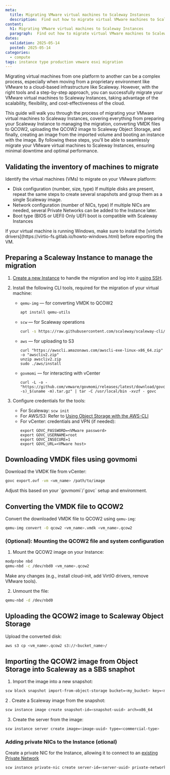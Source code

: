 ```yaml
---
meta:
  title: Migrating VMware virtual machines to Scaleway Instances
  description:  Find out how to migrate virtual VMware machines to Scaleway Instances.
content:
  h1: Migrating VMware virtual machines to Scaleway Instances
  paragraph:  Find out how to migrate virtual VMware machines to Scaleway Instances.
dates:
  validation: 2025-05-14
  posted: 2025-05-14
categories:
  - compute
tags: instance type production vmware esxi migration
---
```


Migrating virtual machines from one platform to another can be a complex process, especially when moving from a proprietary environment like VMware to a cloud-based infrastructure like Scaleway.
However, with the right tools and a step-by-step approach, you can successfully migrate your VMware virtual machines to Scaleway Instances, taking advantage of the scalability, flexibility, and cost-effectiveness of the cloud.

This guide will walk you through the process of migrating your VMware virtual machines to Scaleway Instances, covering everything from preparing your Scaleway Instance to managing the migration, converting VMDK files to QCOW2,
uploading the QCOW2 image to Scaleway Object Storage, and finally, creating an image from the imported volume and booting an instance with the image.
By following these steps, you'll be able to seamlessly migrate your VMware virtual machines to Scaleway Instances, ensuring minimal downtime and optimal performance.

## Validating the inventory of machines to migrate

Identify the virtual machines (VMs) to migrate on your VMware platform:

- Disk configuration (number, size, type)
  <Message type="tip">
    If multiple disks are present, repeat the same steps to create several snapshots and group them as a single Scaleway image.
  </Message>
- Network configuration (number of NICs, type)
  <Message type="tip">
    If multiple NICs are needed, several Private Networks can be added to the Instance later.
  </Message>
- Boot type (BIOS or UEFI)
  <Message type="important">
    Only UEFI boot is compatible with Scaleway Instances
  </Message>

<Message type="impotant">
  If your virtual machine is running Windows, make sure to install the [virtiofs drivers](https://virtio-fs.gitlab.io/howto-windows.html) before exporting the VM.
</Message>

## Preparing a Scaleway Instance to manage the migration

1. [Create a new Instance](/instances/how-to/create-an-instance/) to handle the migration and log into it [using SSH](/instances/how-to/connect-to-instance/).
2. Install the following CLI tools, required for the migration of your virtual machine:
   - `qemu-img` — for converting VMDK to QCOW2
      ```sh
      apt install qemu-utils
      ```
   - `scw` — for Scaleway operations
      ```sh
      curl -s https://raw.githubusercontent.com/scaleway/scaleway-cli/master/scripts/get.sh | sh
      ```
   - `aws` — for uploading to S3
      ```
      curl "https://awscli.amazonaws.com/awscli-exe-linux-x86_64.zip" -o "awscliv2.zip"
      unzip awscliv2.zip
      sudo ./aws/install
      ```
   - `govmomi` — for interacting with vCenter
     ```
     curl -L -o - "https://github.com/vmware/govmomi/releases/latest/download/govc_$(uname -s)_$(uname -m).tar.gz" | tar -C /usr/local/bin -xvzf - govc
     ```

3. Configure credentials for the tools:
   - For Scaleway: `scw init`
   - For AWS/S3: Refer to [Using Object Storage with the AWS-CLI](https://www.scaleway.com/en/docs/object-storage/api-cli/object-storage-aws-cli/)
   - For vCenter: credentials and VPN (if needed):
      ```
      export GOVC_PASSWORD=<VMware password>
      export GOVC_USERNAME=root
      export GOVC_INSECURE=1
      export GOVC_URL=<VMware host>
      ```

## Downloading VMDK files using govmomi

Download the VMDK file from vCenter:

```bash
govc export.ovf -vm <vm_name> /path/to/image
```

<Message type="note">
  Adjust this based on your `govmomi`/`govc` setup and environment.
</Message>

## Converting the VMDK file to QCOW2

Convert the downloaded VMDK file to QCOW2 using `qemu-img`:

```bash
qemu-img convert -O qcow2 <vm_name>.vmdk <vm_name>.qcow2
```

### (Optional): Mounting the QCOW2 file and system configuration

1. Mount the QCOW2 image on your Instance:
  ```bash
  modprobe nbd
  qemu-nbd -c /dev/nbd0 <vm_name>.qcow2
  ```
  Make any changes (e.g., install cloud-init, add VirtIO drivers, remove VMware tools).

2. Unmount the file:
  ```bash
  qemu-nbd -d /dev/nbd0
  ```

## Uploading the QCOW2 image to Scaleway Object Storage

Upload the converted disk:
  ```bash
  aws s3 cp <vm_name>.qcow2 s3://<bucket_name>/
  ```

## Importing the QCOW2 image from Object Storage into Scaleway as a SBS snaphot

1. Import the image into a new snapshot:
  ```bash
  scw block snapshot import-from-object-storage bucket=<my_bucket> key=<my-qcow2-file-name.qcow2> name=<my-imported-snapshot> size=<size-in-GB>
  ```
2 . Create a Scaleway image from the snapshot:
  ```bash
  scw instance image create snapshot-id=<snapshot-uuid> arch=x86_64
  ```

3. Create the server from the image:
  ```bash
  scw instance server create image=<image-uuid> type=<commercial-type>
  ```

### Adding private NICs to the Instance (otional)

Create a private NIC for the Instance, allowing it to connect to an [existing Private Network](/vpc/quickstart/#how-to-create-a-private-network)
  ```bash
  scw instance private-nic create server-id=<server-uuid> private-network-id=<private-network-uuid> ipam-ip-ids.{0}=<ipam-ip-uuid>
  ```